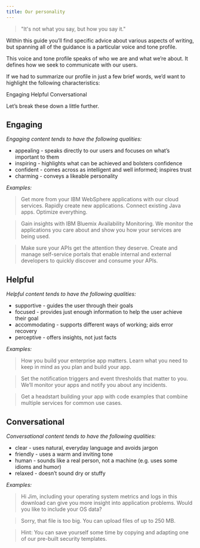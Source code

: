 ```yaml
---
title: Our personality
---
```


> "It's not what you say, but how you say it."


Within this guide you’ll find specific advice about various aspects of writing, but spanning all of 
the guidance is a particular voice and tone profile.

This voice and tone profile speaks of who we are and what we’re about. It defines how we seek to 
communicate with our users.

If we had to summarize our profile in just a few brief words, we’d want to highlight the following 
characteristics:

<AnchorLinks>
  <AnchorLink>Engaging</AnchorLink>
  <AnchorLink>Helpful</AnchorLink>
  <AnchorLink>Conversational</AnchorLink>
</AnchorLinks>

Let’s break these down a little further.

## Engaging

_Engaging content tends to have the following qualities:_
- appealing - speaks directly to our users and focuses on what’s important to them
- inspiring - highlights what can be achieved and bolsters confidence
- confident - comes across as intelligent and well informed; inspires trust
- charming - conveys a likeable personality

_Examples:_
> Get more from your IBM WebSphere applications with our cloud services.
Rapidly create new applications. Connect existing Java apps. Optimize everything.

> Gain insights with IBM Bluemix Availability Monitoring.
We monitor the applications you care about and show you how your services are being used.

> Make sure your APIs get the attention they deserve.
Create and manage self-service portals that enable internal and external developers to quickly discover and consume your APIs.


## Helpful

_Helpful content tends to have the following qualities:_
- supportive - guides the user through their goals
- focused - provides just enough information to help the user achieve their goal
- accommodating - supports different ways of working; aids error recovery
- perceptive - offers insights, not just facts

_Examples:_
> How you build your enterprise app matters. Learn what you need to keep in mind as you plan and build your app.

> Set the notification triggers and event thresholds that matter to you. We’ll monitor your apps and notify you about any incidents.

> Get a headstart building your app with code examples that combine multiple services for common use cases.


## Conversational

_Conversational content tends to have the following qualities:_
- clear - uses natural, everyday language and avoids jargon
- friendly - uses a warm and inviting tone
- human - sounds like a real person, not a machine (e.g. uses some idioms and humor)
- relaxed - doesn’t sound dry or stuffy

_Examples:_
> Hi Jim, including your operating system metrics and logs in this download can give you more insight into application problems. Would you like to include your OS data?

> Sorry, that file is too big. You can upload files of up to 250 MB.

> Hint: You can save yourself some time by copying and adapting one of our pre-built security templates.
